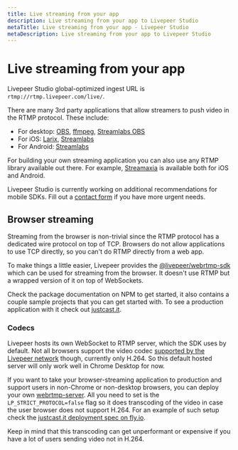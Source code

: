 ```yaml
---
title: Live streaming from your app
description: Live streaming from your app to Livepeer Studio
metaTitle: Live streaming from your app - Livepeer Studio
metaDescription: Live streaming from your app to Livepeer Studio
---
```


# Live streaming from your app

Livepeer Studio global-optimized ingest URL is
`rtmp://rtmp.livepeer.com/live/`.

There are many 3rd party applications that allow streamers to push video in the
RTMP protocol. These include:

- For desktop: [OBS](https://obsproject.com/), [ffmpeg](https://ffmpeg.org/),
  [Streamlabs OBS](https://streamlabs.com/)
- For iOS: [Larix](https://softvelum.com/larix/),
  [Streamlabs](https://apps.apple.com/us/app/streamlabs-live-streaming-app/id1294578643)
- For Android:
  [Streamlabs](https://play.google.com/store/apps/details?id=com.streamlabs&hl=en_US&gl=US)

For building your own streaming application you can also use any RTMP library
available out there. For example, [Streamaxia](https://www.streamaxia.com/) is
available both for iOS and Android.

Livepeer Studio is currently working on additional recommendations for mobile
SDKs. Fill out a [contact form](https://livepeer.studio/contact) if you have
more urgent needs.

## Browser streaming

Streaming from the browser is non-trivial since the RTMP protocol has a
dedicated wire protocol on top of TCP. Browsers do not allow applications to use
TCP directly, so you can't do RTMP directly from a web app.

To make things a little easier, Livepeer provides the
[@livepeer/webrtmp-sdk](https://www.npmjs.com/package/@livepeer/webrtmp-sdk)
which can be used for streaming from the browser. It doesn't use RTMP but a
wrapped version of it on top of WebSockets.

Check the package documentation on NPM to get started, it also contains a couple
sample projects that you can get started with. To see a production application
with it check out [justcast.it](https://justcast.it/).

### Codecs

Livepeer hosts its own WebSocket to RTMP server, which the SDK uses by default.
Not all browsers support the video codec
[supported by the Livepeer network](https://livepeer.studio/docs/guides/start-live-streaming/support-matrix)
though, currently only H.264. So this default hosted server will only work well
in Chrome Desktop for now.

If you want to take your browser-streaming application to production and support
users in non-Chrome or non-desktop browsers, you can deploy your own
[webrtmp-server](https://github.com/livepeer/webrtmp-server). All you need to
set is the `LP_STRICT_PROTOCOL=false` flag so it does transcoding of the video
in case the user browser does not support H.264. For an example of such setup
check the
[justcast.it deployment spec on fly.io](https://github.com/victorges/justcast.it/blob/9aab5648d876be13db5330c2d4806ac025281349/webrtmp/fly.toml#L17).

Keep in mind that this transcoding can get unperformant or expensive if you have
a lot of users sending video not in H.264.
